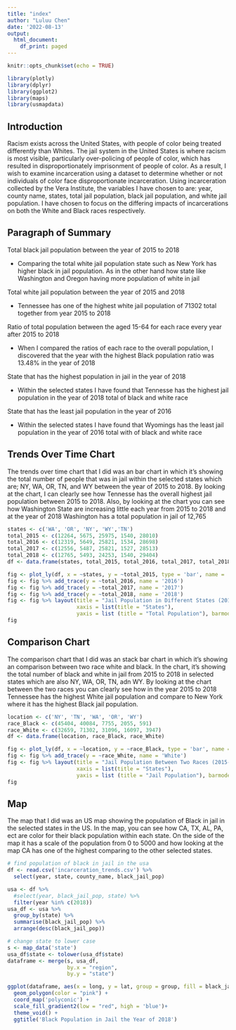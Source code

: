 ```yaml
---
title: "index"
author: "Luluu Chen"
date: '2022-08-13'
output:
  html_document:
    df_print: paged
---
```


```r
knitr::opts_chunk$set(echo = TRUE)
```

```r
library(plotly)
library(dplyr)
library(ggplot2)
library(maps)
library(usmapdata)
```

## Introduction 

Racism exists across the United States, with people of color being treated differently than Whites. The jail system in the United States is where racism is most visible, particularly over-policing of people of color, which has resulted in disproportionately imprisonment of people of color. As a result, I wish to examine incarceration using a dataset to determine whether or not individuals of color face disproportionate incarceration. 
Using incarceration collected by the Vera Institute, the variables I have chosen to are: year, county name, states, total jail population, black jail population, and white jail population. I have chosen to focus on the differing impacts of incarcerations on both the White and Black races respectively.


## Paragraph of Summary

Total black jail population between the year of 2015 to 2018

* Comparing the total white jail population state such as New York has higher black in jail population. As in the other hand how state like Washington and Oregon having more population of white in jail

Total white jail population between the year of 2015 and 2018

* Tennessee has one of the highest white jail population of 71302 total together from year 2015 to 2018

Ratio of total population between the aged 15-64 for each race every year after 2015 to 2018 

* When I compared the ratios of each race to the overall population, I discovered that the year with the highest Black population ratio was 13.48% in the year of 2018

State that has the highest population in jail in the year of 2018 

* Within the selected states I have found that Tennesse has the highest jail population in the year of 2018 total of black and white race

State that has the least jail population in the year of 2016

* Within the selected states I have found that Wyomings has the least jail population in the year of 2016 total with of black and white race

## Trends Over Time Chart

The trends over time chart that I did was an bar chart in which it's showing the total number of people that was in jail within the selected states which are; NY, WA, OR, TN, and WY between the year of 2015 to 2018. By looking at the chart, I can clearly see how Tennesse has the overall highest jail population between 2015 to 2018. Also, by looking at the chart you can see how Washington State are increasing little each year from 2015 to 2018 and at the year of 2018 Washington has a total population in jail of 12,765

```r
states <- c('WA', 'OR', 'NY', 'WY','TN')
total_2015 <- c(12264, 5675, 25975, 1540, 28010)
total_2016 <- c(12319, 5649, 25821, 1534, 28698)
total_2017 <- c(12556, 5487, 25821, 1527, 28513)
total_2018 <- c(12765, 5493, 24253, 1540, 29404)
df <- data.frame(states, total_2015, total_2016, total_2017, total_2018)

fig <- plot_ly(df, x = ~states, y = ~total_2015, type = 'bar', name = '2015')
fig <- fig %>% add_trace(y = ~total_2016, name = '2016')
fig <- fig %>% add_trace(y = ~total_2017, name = '2017')
fig <- fig %>% add_trace(y = ~total_2018, name = '2018')
fig <- fig %>% layout(title = "Jail Population in Different States (2015 - 2018)",
                      xaxis = list(title = "States"),
                      yaxis = list (title = "Total Population"), barmode = 'group')
fig
```

## Comparison Chart 

The comparison chart that I did was an stack bar chart in which it's showing an comparison between two race white and black. In the chart, it's showing the total number of black and white in jail from 2015 to 2018 in selected states which are also NY, WA, OR, TN, adn WY. By looking at the chart between the two races you can clearly see how in the year 2015 to 2018 Tennessee has the highest White jail population and compare to New York where it has the highest Black jail population.

``` r
location <- c('NY', 'TN', 'WA', 'OR', 'WY')
race_Black <- c(45404, 40084, 7755, 2055, 591)
race_White <- c(32659, 71302, 31096, 16097, 3947)
df <- data.frame(location, race_Black, race_White)

fig <- plot_ly(df, x = ~location, y = ~race_Black, type = 'bar', name = 'Black')
fig <- fig %>% add_trace(y = ~race_White, name = 'White')
fig <- fig %>% layout(title = "Jail Population Between Two Races (2015-2018)",
                      xaxis = list(title = "States"),
                      yaxis = list (title = "Jail Population"), barmode = 'stack')
fig

```
## Map

The map that I did was an US map showing the population of Black in jail in the selected states in the US. In the map, you can see how CA, TX, AL, PA, ect are color for their black population within each state. On the side of the map it has a scale of the population from 0 to 5000 and how looking at the map CA has one of the highest comparing to the other selected states.

```r
# find population of black in jail in the usa
df <- read.csv('incarceration_trends.csv') %>%
  select(year, state, county_name, black_jail_pop)

usa <- df %>% 
  #select(year, black_jail_pop, state) %>%
  filter(year %in% c(2018))
usa_df <- usa %>%
  group_by(state) %>%
  summarise(black_jail_pop) %>%
  arrange(desc(black_jail_pop))

# change state to lower case
s <- map_data('state')
usa_df$state <- tolower(usa_df$state)
dataframe <- merge(s, usa_df,
                   by.x = "region",
                   by.y = "state")

ggplot(dataframe, aes(x = long, y = lat, group = group, fill = black_jail_pop)) +
  geom_polygon(color = "pink") +
  coord_map('polyconic') +
  scale_fill_gradient2(low = "red", high = 'blue')+
  theme_void() +
  ggtitle('Black Population in Jail the Year of 2018')

```